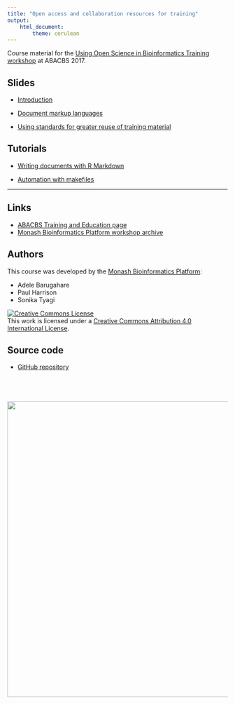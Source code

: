 ```yaml
---
title: "Open access and collaboration resources for training"
output:
    html_document:
        theme: cerulean
---
```


Course material for the [Using Open Science in Bioinformatics Training workshop](https://www.abacbs.org/conference-workshops) at ABACBS 2017.

## Slides

* [Introduction](slides/introduction.html)

* [Document markup languages](slides/markup.html)

* [Using standards for greater reuse of training material](2017_11_16_ABACBCS_workshop_standards.pdf)

## Tutorials

* [Writing documents with R Markdown](topics/rmarkdown.html)

* [Automation with makefiles](topics/automation.html)

---

## Links

* [ABACBS Training and Education page](https://www.abacbs.org/trainers/)
* [Monash Bioinformatics Platform workshop archive](http://bioinformatics.erc.monash.edu/training/workshop-archive)

## Authors

This course was developed by the [Monash Bioinformatics Platform](http://bioinformatics.erc.monash.edu):

* Adele Barugahare
* Paul Harrison
* Sonika Tyagi

<a rel="license" href="http://creativecommons.org/licenses/by/4.0/"><img alt="Creative Commons License" style="border-width:0" src="images/CC-BY.png" /></a><br />This work is licensed under a <a rel="license" href="http://creativecommons.org/licenses/by/4.0/">Creative Commons Attribution 4.0 International License</a>.


## Source code

* [GitHub repository](https://github.com/MonashBioinformaticsPlatform/2017-11-16-open-science-training)

<p style="margin-top: 5em; text-align: right">
<a href="http://bioinformatics.erc.monash.edu"><img src="images/MBP-banner.png" width="675"></a>
</p>